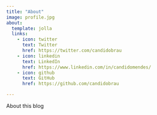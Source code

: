 ```yaml
---
title: "About"
image: profile.jpg
about:
  template: jolla
  links:
    - icon: twitter
      text: Twitter
      href: https://twitter.com/candidobrau
    - icon: linkedin
      text: LinkedIn
      href: https://www.linkedin.com/in/candidomendes/
    - icon: github
      text: GitHub
      href: https://github.com/candidobrau

---
```


About this blog
